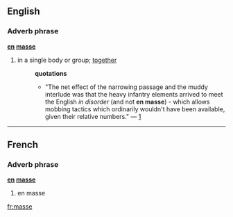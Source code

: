 ==English==
=== Adverb phrase ===
'''[[en]] [[masse]]'''

# in a single body or group; [[together]]
#:'''quotations'''
#:*"The net effect of the narrowing passage and the muddy interlude was that the heavy infantry elements arrived to meet the English ''in disorder'' (and not '''en masse''') - which allows mobbing tactics which ordinarily wouldn't have been available, given their relative numbers." &mdash; [http://groups-beta.google.com/group/comp.sys.ibm.pc.games.rpg/msg/0156063f3df2a103]

----

== French ==
=== Adverb phrase ===
'''[[en]] [[masse]]'''

# en masse

[[fr:masse]]